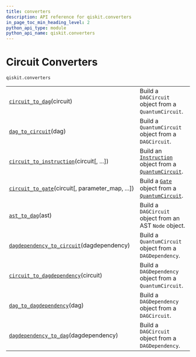 ```yaml
---
title: converters
description: API reference for qiskit.converters
in_page_toc_min_heading_level: 2
python_api_type: module
python_api_name: qiskit.converters
---
```


<span id="module-qiskit.converters" />

<span id="qiskit-converters" />

<span id="circuit-converters-qiskit-converters" />

# Circuit Converters

`qiskit.converters`

|                                                                                                                                      |                                                                                                                                                                                    |
| ------------------------------------------------------------------------------------------------------------------------------------ | ---------------------------------------------------------------------------------------------------------------------------------------------------------------------------------- |
| [`circuit_to_dag`](qiskit.converters.circuit_to_dag "qiskit.converters.circuit_to_dag")(circuit)                                     | Build a `DAGCircuit` object from a `QuantumCircuit`.                                                                                                                               |
| [`dag_to_circuit`](qiskit.converters.dag_to_circuit "qiskit.converters.dag_to_circuit")(dag)                                         | Build a `QuantumCircuit` object from a `DAGCircuit`.                                                                                                                               |
| [`circuit_to_instruction`](qiskit.converters.circuit_to_instruction "qiskit.converters.circuit_to_instruction")(circuit\[, ...])     | Build an [`Instruction`](qiskit.circuit.Instruction "qiskit.circuit.Instruction") object from a [`QuantumCircuit`](qiskit.circuit.QuantumCircuit "qiskit.circuit.QuantumCircuit"). |
| [`circuit_to_gate`](qiskit.converters.circuit_to_gate "qiskit.converters.circuit_to_gate")(circuit\[, parameter\_map, ...])          | Build a [`Gate`](qiskit.circuit.Gate "qiskit.circuit.Gate") object from a [`QuantumCircuit`](qiskit.circuit.QuantumCircuit "qiskit.circuit.QuantumCircuit").                       |
| [`ast_to_dag`](qiskit.converters.ast_to_dag "qiskit.converters.ast_to_dag")(ast)                                                     | Build a `DAGCircuit` object from an AST `Node` object.                                                                                                                             |
| [`dagdependency_to_circuit`](qiskit.converters.dagdependency_to_circuit "qiskit.converters.dagdependency_to_circuit")(dagdependency) | Build a `QuantumCircuit` object from a `DAGDependency`.                                                                                                                            |
| [`circuit_to_dagdependency`](qiskit.converters.circuit_to_dagdependency "qiskit.converters.circuit_to_dagdependency")(circuit)       | Build a `DAGDependency` object from a `QuantumCircuit`.                                                                                                                            |
| [`dag_to_dagdependency`](qiskit.converters.dag_to_dagdependency "qiskit.converters.dag_to_dagdependency")(dag)                       | Build a `DAGDependency` object from a `DAGCircuit`.                                                                                                                                |
| [`dagdependency_to_dag`](qiskit.converters.dagdependency_to_dag "qiskit.converters.dagdependency_to_dag")(dagdependency)             | Build a `DAGCircuit` object from a `DAGDependency`.                                                                                                                                |

